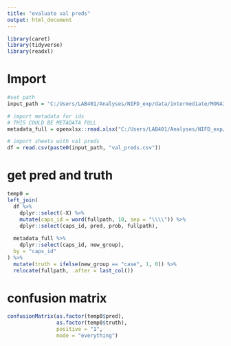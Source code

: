 ---
title: "evaluate val preds"
output: html_document
---


```{r}
library(caret)
library(tidyverse)
library(readxl)
```

# Import

```{r include=FALSE}
#set path
input_path = "C:/Users/LAB401/Analyses/NIFD_exp/data/intermediate/MONAI predictions/"

# import metadata for ids
# THIS COULD BE METADATA FULL
metadata_full = openxlsx::read.xlsx("C:/Users/LAB401/Analyses/NIFD_exp/data/intermediate/metadata_full.xlsx")

# import sheets with val preds
df = read.csv(paste0(input_path, "val_preds.csv"))

```

# get pred and truth

```{r}
temp0 =
left_join(
  df %>% 
    dplyr::select(-X) %>% 
    mutate(caps_id = word(fullpath, 10, sep = "\\\\")) %>% 
    dplyr::select(caps_id, pred, prob, fullpath),
  
  metadata_full %>% 
    dplyr::select(caps_id, new_group),
  by = "caps_id"
) %>% 
  mutate(truth = ifelse(new_group == "case", 1, 0)) %>% 
  relocate(fullpath, .after = last_col())
```


# confusion matrix

```{r}
confusionMatrix(as.factor(temp0$pred),
                as.factor(temp0$truth),
                positive = "1",
                mode = "everything")
```
